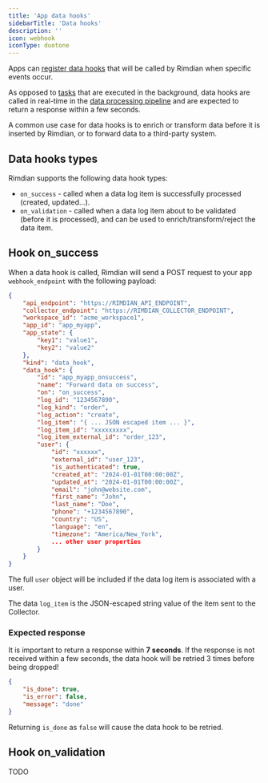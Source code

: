 ```yaml
---
title: 'App data hooks'
sidebarTitle: 'Data hooks'
description: ''
icon: webhook
iconType: duotone
---
```


Apps can [register data hooks](/apps-development/app-manifest-reference#data-hook) that will be called by Rimdian when specific events occur.

As opposed to [tasks](/apps-development/tasks) that are executed in the background, data hooks are called in real-time in the [data processing pipeline](/data-lifecycle#data-pipeline) and are expected to return a response within a few seconds.

A common use case for data hooks is to enrich or transform data before it is inserted by Rimdian, or to forward data to a third-party system.

## Data hooks types

Rimdian supports the following data hook types:

- `on_success` - called when a data log item is successfully processed (created, updated...).
- `on_validation` - called when a data log item about to be validated (before it is processed), and can be used to enrich/transform/reject the data item.

## Hook on_success

When a data hook is called, Rimdian will send a POST request to your app `webhook_endpoint` with the following payload:

```json
{
    "api_endpoint": "https://RIMDIAN_API_ENDPOINT",
    "collector_endpoint": "https://RIMDIAN_COLLECTOR_ENDPOINT",
    "workspace_id": "acme_workspace1",
    "app_id": "app_myapp",
    "app_state": {
        "key1": "value1",
        "key2": "value2"
    },
    "kind": "data_hook",
    "data_hook": {
        "id": "app_myapp_onsuccess",
        "name": "Forward data on success",
        "on": "on_success",
        "log_id": "1234567890",
        "log_kind": "order",
        "log_action": "create",
        "log_item": "{ ... JSON escaped item ... }",
        "log_item_id": "xxxxxxxxx",
        "log_item_external_id": "order_123",
        "user": {
            "id": "xxxxxx",
            "external_id": "user_123",
            "is_authenticated": true,
            "created_at": "2024-01-01T00:00:00Z",
            "updated_at": "2024-01-01T00:00:00Z",
            "email": "john@website.com",
            "first_name": "John",
            "last_name": "Doe",
            "phone": "+1234567890",
            "country": "US",
            "language": "en",
            "timezone": "America/New_York",
            ... other user properties
        }
    }
}
```

The full `user` object will be included if the data log item is associated with a user.

The data `log_item` is the JSON-escaped string value of the item sent to the Collector.

### Expected response

<Tip>It is important to return a response within **7 seconds**. If the response is not received within a few seconds, the data hook will be retried 3 times before being dropped!</Tip>

```json
{
    "is_done": true,
    "is_error": false,
    "message": "done"
}
```

Returning `is_done` as `false` will cause the data hook to be retried.

## Hook on_validation

TODO